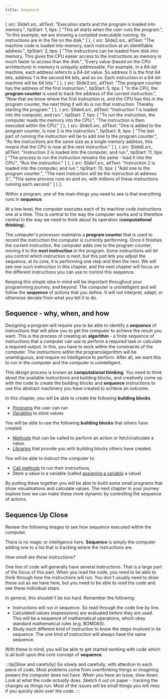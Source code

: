 ```yaml
---
title: Sequence
---
```


  {
    src: Slide1.src,
    altText: "Execution starts and the program is loaded into memory.",
    tipStart: 1,
    tips: [
      "This all starts when the user runs the program.",
      "In this example, we are showing a compiled executable running. Its instructions are in the file on the disk."
    ]
  },
  {
    src: Slide2.src,
    altText: "The machine code is loaded into memory, each instruction at an identifiable address.",
    tipStart: 3,
    tips: [
      "The instructions can be loaded from disk into memory. This gives the CPU easier access to the instructions as memory is much faster to access than the disk.",
      "Every value (based on the CPU architecture) in memory is uniquely addressable. For example, in a 64-bit machine, each address refers to a 64-bit value. So address 0 is the first 64 bits, address 1 is the second 64 bits, and so on. Each instruction in a 64-bit machine will be 64 bits."
    ]
  },
  {
    src: Slide3.src,
    altText: "The program counter has the address of the first instruction.",
    tipStart: 5,
    tips: [
      "In the CPU, the <strong>program counter</strong> is used to track the address of the current instruction.",
      "Now that we know where the first instruction is, and the CPU has this in the program counter, the next thing it will do is run that instruction. Thereby starting the program."
    ]
  },
  {
    src: Slide4.src,
    altText: "Instruction 1 is loaded into the computer, and run.",
    tipStart: 7,
    tips: [
      "To run the instruction, the computer reads the memory into the CPU.",
      "The instruction is then executed within the CPU."
    ]
  },
  {
    src: Slide5.src,
    altText: "One is added to the program counter, is now 2 is the instruction.",
    tipStart: 9,
    tips: [
      "The last part of running the instruction will be to add one to the program counter.",
      "As the instructions are the same size as a single memory address, this means that the CPU is now at the next instruction."
    ]
  },
  {
    src: Slide6.src,
    altText: "Instruction 2 is loaded into the computer, and run.",
    tipStart: 11,
    tips: [
      "The process to run the instruction remains the same - load it into the CPU.",
      "Run the instruction."
    ]
  },
  {
    src: Slide7.src,
    altText: "Instruction 2 is loaded into the computer, and run.",
    tipStart: 13,
    tips: [
      "Add one to the program counter.",
      "The next instruction will be the instruction at address 3.",
      "This same process runs on and on, with millions of these instructions running each second."
    ]
  }
];

Within a program, one of the main things you need to see is that everything runs in **sequence**.

At a low level, the computer executes each of its machine code instructions one at a time. This is central to the way the computer works and is therefore central to the way we need to think about its operation (**computational thinking**).

The computer's processor maintains a **program counter** that is used to record the instruction the computer is currently performing. Once it finishes the current instruction, the computer adds one to the program counter, moving it to the **next instruction** in the program. Some instructions will let you control which instruction is next, but this just lets you adjust the sequence, at its core, it is performing one step and then the next. We will see one such instruction in this chapter, and the next chapter will focus on the different instructions you can use to control this sequence.

Keeping this simple idea in mind will be important throughout your programming journey, and beyond. The computer is unintelligent and will follow the **sequence** of actions that you define. It will not interpret, adapt, or otherwise deviate from what you tell it to do.

## Sequence - why, when, and how

Designing a program will require you to be able to identify a **sequence** of instructions that will allow you to get the computer to achieve the result you want. This is the process of creating an **algorithm** - a finite sequence of instructions that a computer can use to perform a required task or calculate a required output. In this, you have to work within the constraints of the computer. The instructions within the program/algorithm will be unambiguous, and require no intelligence to perform. After all, we want this to run in the computer and the computer is unintelligent.

This design process is known as **computational thinking**. You need to think about the available instructions and building blocks, and creatively come up with the code to create the building blocks and **sequence** instructions to use this abstract machinery you have created to achieve an outcome.

In this chapter, you will be able to create the following **building blocks**

- [Programs](../00-program) the user can run
- [Variables](../07-variable) to store values

You will be able to use the following **building blocks** that others have created:

- [Methods](../02-method) that can be called to perform an action or fetch/calculate a value.
- [Libraries](../10-library) that provide you with building blocks others have created.

You will be able to instruct the computer to:

- [Call methods](../03-method-call) to run their instructions.
- Store a value in a variable (called [assigning a variable](../08-assignment-statement) a value)

By putting these together you will be able to build some small programs that show visualisations and calculate values. The next chapter in your journey explore how we can make these more dynamic by controlling the sequence of actions.

## Sequence Up Close

Review the following images to see how sequence executed within the computer.

<MySwiper client:only height="" images={sliderImages}></MySwiper>

There is no magic or intelligence here. **Sequence** is simply the computer adding one to a list that is tracking where the instructions are.

*How small are these instructions?*

One line of code will generally have several instructions. That is a large part of the focus of this part. When you read the code, you need to be able to think through how the instructions will run. You don't usually need to draw these out as we have here, but you need to be able to read the code and see these individual steps.

In general, this shouldn't be too hard. Remember the following:

- Instructions will run in sequence. So read through the code line by line.
- Calculated values (expressions) are evaluated before they are used. This will be a sequence of mathematical operations, which obey standard mathematical rules (e.g. BOMDAS).
- Study each different kind of instruction to know the steps involved in its sequence. The one kind of instruction will always have the same sequence.

With these in mind, you will be able to get started working with code which is all built upon this core concept of **sequence**.

:::tip[Slow and carefully]
Go slowly and carefully, with attention to each piece of code. Most problems come from overthinking things or imagining powers the computer does not have. When you have an issue, slow down. Look at what the code *actually* does. Sketch it out on paper - tracking the changes as things run. Most of the issues will be small things you will miss if you quickly skim over the code.
:::
